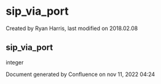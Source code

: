 
# sip_via_port 

 Created by  Ryan Harris, last modified on 2018.02.08

## sip_via_port

integer

Document generated by Confluence on nov 11, 2022 04:24
